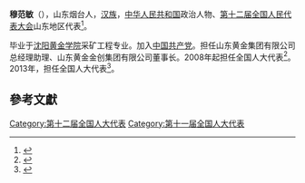 '''穆范敏'''（{{bd|1952年||}}），山东烟台人，[[汉族|汉族]]，[[中华人民共和国|中华人民共和国]]政治人物、[[第十二届全国人民代表大会|第十二届全国人民代表大会]]山东地区代表<ref>{{cite web|author=新华网|title=第十一届全国人大代表|url=http://news.xinhuanet.com/ziliao/2008-03/03/content_7708230.htm?node=36628|publisher=新华网|accessdate=2014-01-07|archive-date=2014-01-10|archive-url=https://web.archive.org/web/20140110211415/http://news.xinhuanet.com/ziliao/2008-03/03/content_7708230.htm?node=36628|dead-url=no}}</ref>。

毕业于[[沈阳黄金学院|沈阳黄金学院]]采矿工程专业。加入[[中国共产党|中国共产党]]。担任山东黄金集团有限公司总经理助理、山东黄金金创集团有限公司董事长。2008年起担任全国人大代表<ref>{{cite news|title=全国人大代表信息-穆范敏|url= http://210.82.31.1:8084/delegate/viewDelegate.action?dbid=111378|accessdate=2013-04-05|newspaper=全国人大网}}</ref>。2013年，担任全国人大代表<ref>{{cite news|title=全国人大代表信息-穆范敏|url= http://210.82.31.1:8084/delegate/viewDelegate.action?dbid=121353|accessdate=2013-04-05|newspaper=全国人大网}}</ref>。

==參考文獻==
{{reflist}}
{{中国政治人物小作品}}

[[Category:第十二届全国人大代表|Category:第十二届全国人大代表]]
[[Category:第十一届全国人大代表|Category:第十一届全国人大代表]]